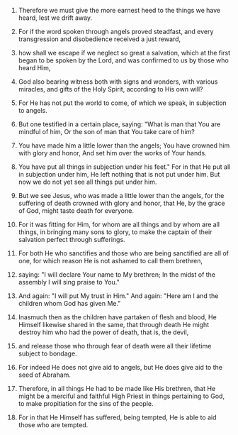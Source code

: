 
1. Therefore we must give the more earnest heed to the things we have heard, lest we drift away.

2. For if the word spoken through angels proved steadfast, and every transgression and disobedience received a just reward,

3. how shall we escape if we neglect so great a salvation, which at the first began to be spoken by the Lord, and was confirmed to us by those who heard Him,

4. God also bearing witness both with signs and wonders, with various miracles, and gifts of the Holy Spirit, according to His own will?

5. For He has not put the world to come, of which we speak, in subjection to angels.

6. But one testified in a certain place, saying: "What is man that You are mindful of him, Or the son of man that You take care of him?

7. You have made him a little lower than the angels; You have crowned him with glory and honor, And set him over the works of Your hands.

8. You have put all things in subjection under his feet." For in that He put all in subjection under him, He left nothing that is not put under him. But now we do not yet see all things put under him.

9. But we see Jesus, who was made a little lower than the angels, for the suffering of death crowned with glory and honor, that He, by the grace of God, might taste death for everyone.

10. For it was fitting for Him, for whom are all things and by whom are all things, in bringing many sons to glory, to make the captain of their salvation perfect through sufferings.

11. For both He who sanctifies and those who are being sanctified are all of one, for which reason He is not ashamed to call them brethren,

12. saying: "I will declare Your name to My brethren; In the midst of the assembly I will sing praise to You."

13. And again: "I will put My trust in Him." And again: "Here am I and the children whom God has given Me."

14. Inasmuch then as the children have partaken of flesh and blood, He Himself likewise shared in the same, that through death He might destroy him who had the power of death, that is, the devil,

15. and release those who through fear of death were all their lifetime subject to bondage.

16. For indeed He does not give aid to angels, but He does give aid to the seed of Abraham.

17. Therefore, in all things He had to be made like His brethren, that He might be a merciful and faithful High Priest in things pertaining to God, to make propitiation for the sins of the people.

18. For in that He Himself has suffered, being tempted, He is able to aid those who are tempted.



